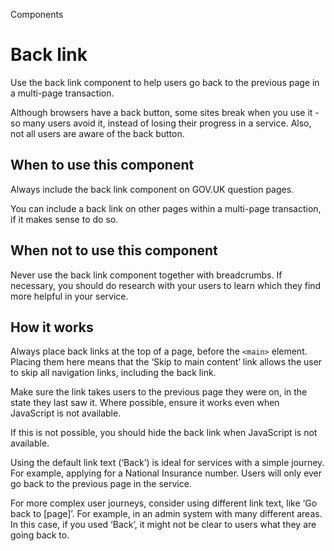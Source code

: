 
<Meta title="Components/Back link" />

<Hint>Components</Hint>

# Back link

Use the back link component to help users go back to the previous page in a multi-page transaction.

Although browsers have a back button, some sites break when you use it - so many users avoid it, instead of losing their progress in a service. Also, not all users are aware of the back button.

<Canvas>
  <Story of={BackLinkStories.primary} />
</Canvas>

## When to use this component

Always include the back link component on GOV.UK question pages.

You can include a back link on other pages within a multi-page transaction, if it makes sense to do so.

## When not to use this component

Never use the back link component together with breadcrumbs. If necessary, you should do research with your users to learn which they find more helpful in your service.

## How it works

Always place back links at the top of a page, before the `<main>` element. Placing them here means that the ‘Skip to main content’ link allows the user to skip all navigation links, including the back link.

Make sure the link takes users to the previous page they were on, in the state they last saw it. Where possible, ensure it works even when JavaScript is not available.

If this is not possible, you should hide the back link when JavaScript is not available.

<Canvas>
  <Story of={BackLinkStories.primary} />
</Canvas>

Using the default link text (‘Back’) is ideal for services with a simple journey. For example, applying for a National Insurance number. Users will only ever go back to the previous page in the service.

For more complex user journeys, consider using different link text, like ‘Go back to [page]’. For example, in an admin system with many different areas. In this case, if you used ‘Back’, it might not be clear to users what they are going back to.

